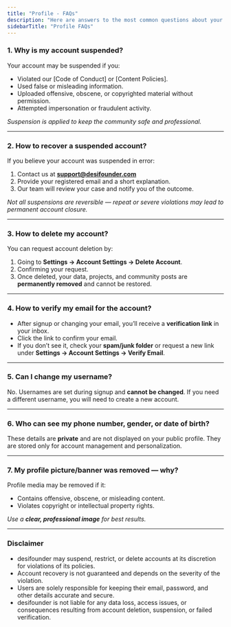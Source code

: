 ```yaml
---
title: "Profile - FAQs"
description: "Here are answers to the most common questions about your desifounder profile."
sidebarTitle: "Profile FAQs"
---
```


### 1. Why is my account suspended?

Your account may be suspended if you:

- Violated our [Code of Conduct] or [Content Policies].
- Used false or misleading information.
- Uploaded offensive, obscene, or copyrighted material without permission.
- Attempted impersonation or fraudulent activity.

_Suspension is applied to keep the community safe and professional._

---

### 2. How to recover a suspended account?

If you believe your account was suspended in error:

1. Contact us at [**support@desifounder.com**](mailto:support@desifounder.com)
2. Provide your registered email and a short explanation.
3. Our team will review your case and notify you of the outcome.

_Not all suspensions are reversible — repeat or severe violations may lead to permanent account closure._

---

### 3. How to delete my account?

You can request account deletion by:

1. Going to **Settings → Account Settings → Delete Account**.
2. Confirming your request.
3. Once deleted, your data, projects, and community posts are **permanently removed** and cannot be restored.

---

### 4. How to verify my email for the account?

- After signup or changing your email, you’ll receive a **verification link** in your inbox.
- Click the link to confirm your email.
- If you don’t see it, check your **spam/junk folder** or request a new link under **Settings → Account Settings → Verify Email**.

---

### 5. Can I change my username?

No. Usernames are set during signup and **cannot be changed**. If you need a different username, you will need to create a new account.

---

### 6. Who can see my phone number, gender, or date of birth?

These details are **private** and are not displayed on your public profile. They are stored only for account management and personalization.

---

### 7. My profile picture/banner was removed — why?

Profile media may be removed if it:

- Contains offensive, obscene, or misleading content.
- Violates copyright or intellectual property rights.

_Use a _**_clear, professional image_**_ for best results._

---

### Disclaimer

- desifounder may suspend, restrict, or delete accounts at its discretion for violations of its policies.
- Account recovery is not guaranteed and depends on the severity of the violation.
- Users are solely responsible for keeping their email, password, and other details accurate and secure.
- desifounder is not liable for any data loss, access issues, or consequences resulting from account deletion, suspension, or failed verification.